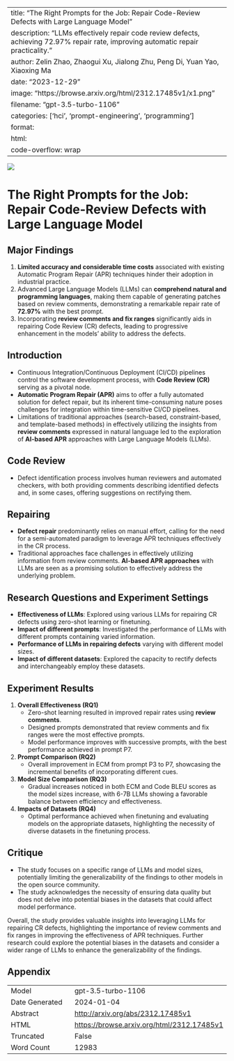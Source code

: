 
---
title: "The Right Prompts for the Job: Repair Code-Review Defects with Large Language Model"
description: "LLMs effectively repair code review defects, achieving 72.97% repair rate, improving automatic repair practicality."
author: Zelin Zhao, Zhaogui Xu, Jialong Zhu, Peng Di, Yuan Yao, Xiaoxing Ma
date: "2023-12-29"
image: "https://browse.arxiv.org/html/2312.17485v1/x1.png"
filename: "gpt-3.5-turbo-1106"
categories: ['hci', 'prompt-engineering', 'programming']
format:
  html:
    code-overflow: wrap
---

![](https://browse.arxiv.org/html/2312.17485v1/x1.png)

# The Right Prompts for the Job: Repair Code-Review Defects with Large Language Model

## Major Findings
1. **Limited accuracy and considerable time costs** associated with existing Automatic Program Repair (APR) techniques hinder their adoption in industrial practice.
2. Advanced Large Language Models (LLMs) can **comprehend natural and programming languages**, making them capable of generating patches based on review comments, demonstrating a remarkable repair rate of **72.97%** with the best prompt.
3. Incorporating **review comments and fix ranges** significantly aids in repairing Code Review (CR) defects, leading to progressive enhancement in the models’ ability to address the defects.

## Introduction
- Continuous Integration/Continuous Deployment (CI/CD) pipelines control the software development process, with **Code Review (CR)** serving as a pivotal node.
- **Automatic Program Repair (APR)** aims to offer a fully automated solution for defect repair, but its inherent time-consuming nature poses challenges for integration within time-sensitive CI/CD pipelines.
- Limitations of traditional approaches (search-based, constraint-based, and template-based methods) in effectively utilizing the insights from **review comments** expressed in natural language led to the exploration of **AI-based APR** approaches with Large Language Models (LLMs).

## Code Review
- Defect identification process involves human reviewers and automated checkers, with both providing comments describing identified defects and, in some cases, offering suggestions on rectifying them.

## Repairing
- **Defect repair** predominantly relies on manual effort, calling for the need for a semi-automated paradigm to leverage APR techniques effectively in the CR process.
- Traditional approaches face challenges in effectively utilizing information from review comments. **AI-based APR approaches** with LLMs are seen as a promising solution to effectively address the underlying problem.

## Research Questions and Experiment Settings
- **Effectiveness of LLMs**: Explored using various LLMs for repairing CR defects using zero-shot learning or finetuning.
- **Impact of different prompts**: Investigated the performance of LLMs with different prompts containing varied information.
- **Performance of LLMs in repairing defects** varying with different model sizes.
- **Impact of different datasets**: Explored the capacity to rectify defects and interchangeably employ these datasets.

## Experiment Results
1. **Overall Effectiveness (RQ1)**
   - Zero-shot learning resulted in improved repair rates using **review comments**.
   - Designed prompts demonstrated that review comments and fix ranges were the most effective prompts.
   - Model performance improves with successive prompts, with the best performance achieved in prompt P7.

2. **Prompt Comparison (RQ2)**
   - Overall improvement in ECM from prompt P3 to P7, showcasing the incremental benefits of incorporating different cues.

3. **Model Size Comparison (RQ3)**
   - Gradual increases noticed in both ECM and Code BLEU scores as the model sizes increase, with 6-7B LLMs showing a favorable balance between efficiency and effectiveness.

4. **Impacts of Datasets (RQ4)**
   - Optimal performance achieved when finetuning and evaluating models on the appropriate datasets, highlighting the necessity of diverse datasets in the finetuning process.

## Critique
- The study focuses on a specific range of LLMs and model sizes, potentially limiting the generalizability of the findings to other models in the open source community.
- The study acknowledges the necessity of ensuring data quality but does not delve into potential biases in the datasets that could affect model performance.

Overall, the study provides valuable insights into leveraging LLMs for repairing CR defects, highlighting the importance of review comments and fix ranges in improving the effectiveness of APR techniques. Further research could explore the potential biases in the datasets and consider a wider range of LLMs to enhance the generalizability of the findings.

## Appendix

|          |          |
|----------|----------|
| Model     | gpt-3.5-turbo-1106       |
| Date Generated     | 2024-01-04       |
| Abstract | [http://arxiv.org/abs/2312.17485v1](http://arxiv.org/abs/2312.17485v1)        |
| HTML     | [https://browse.arxiv.org/html/2312.17485v1](https://browse.arxiv.org/html/2312.17485v1)       |
| Truncated       | False       |
| Word Count       | 12983       |